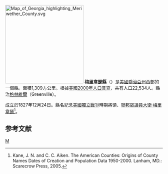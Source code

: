 {{noteTA
|T=zh-hans:梅里韦瑟县 (佐治亚州);zh-hk:梅里韋瑟縣 (喬治亞州);zh-tw:梅里韋瑟郡 (喬治亞州);
}}

[[File:Map_of_Georgia_highlighting_Meriwether_County.svg|250px]]
'''梅里韋瑟縣'''（{{lang-en|Meriwether County}}）是[[美國|美國]][[喬治亞州|喬治亞州]]西部的一個縣。面積1,309方公里。根據[[美國2000年人口普查|美國2000年人口普查]]，共有人口22,534人。縣治[[格林維爾_(喬治亞州)|格林維爾]]（Greenville）。

成立於1827年12月24日。縣名紀念[[美國獨立戰爭|美國獨立戰爭]]時期將領、[[美國眾議院|聯邦眾議員]][[大衛·梅里韋瑟|大衛·梅里韋瑟]]<ref>Kane, J. N. and C. C. Aiken. The American Counties: Origins of County Names Dates of Creation and Population Data 1950-2000. Lanham, MD.: Scarecrow Press, 2005.</ref>。

==参考文献==
<div class="references-small">
<references />
</div>
{{梅里韋瑟縣 (喬治亞州)}}
{{Georgia}}
[[Category:佐治亚州行政区划|M]]
